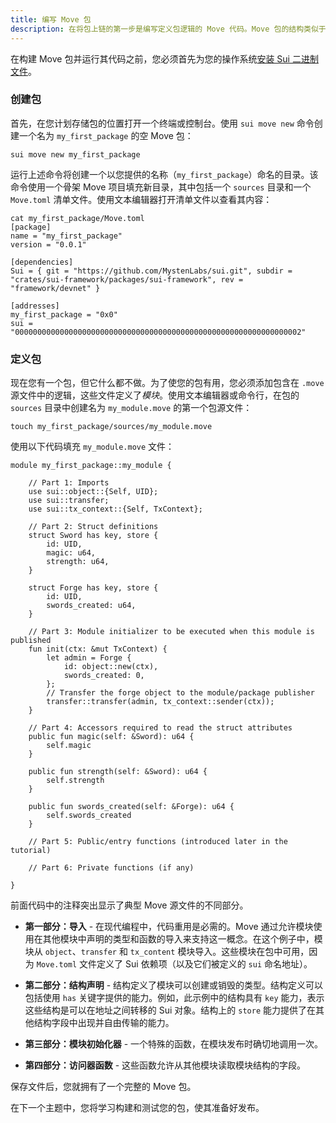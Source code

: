 ```yaml
---
title: 编写 Move 包
description: 在将包上链的第一步是编写定义包逻辑的 Move 代码。Move 包的结构类似于 Rust 中的包。
---
```


在构建 Move 包并运行其代码之前，您必须首先为您的操作系统[安装 Sui 二进制文件](../getting-started/sui-install.mdx)。

### 创建包

首先，在您计划存储包的位置打开一个终端或控制台。使用 `sui move new` 命令创建一个名为 `my_first_package` 的空 Move 包：

``` shell
sui move new my_first_package
```

运行上述命令将创建一个以您提供的名称（`my_first_package`）命名的目录。该命令使用一个骨架 Move 项目填充新目录，其中包括一个 `sources` 目录和一个 `Move.toml` 清单文件。使用文本编辑器打开清单文件以查看其内容：

```shell
cat my_first_package/Move.toml
[package]
name = "my_first_package"
version = "0.0.1"

[dependencies]
Sui = { git = "https://github.com/MystenLabs/sui.git", subdir = "crates/sui-framework/packages/sui-framework", rev = "framework/devnet" }

[addresses]
my_first_package = "0x0"
sui = "0000000000000000000000000000000000000000000000000000000000000002"
```

### 定义包

现在您有一个包，但它什么都不做。为了使您的包有用，您必须添加包含在 `.move` 源文件中的逻辑，这些文件定义了*模块*。使用文本编辑器或命令行，在包的 `sources` 目录中创建名为 `my_module.move` 的第一个包源文件：

``` shell
touch my_first_package/sources/my_module.move
```

使用以下代码填充 `my_module.move` 文件：

```move
module my_first_package::my_module {

    // Part 1: Imports
    use sui::object::{Self, UID};
    use sui::transfer;
    use sui::tx_context::{Self, TxContext};

    // Part 2: Struct definitions
    struct Sword has key, store {
        id: UID,
        magic: u64,
        strength: u64,
    }

    struct Forge has key, store {
        id: UID,
        swords_created: u64,
    }

    // Part 3: Module initializer to be executed when this module is published
    fun init(ctx: &mut TxContext) {
        let admin = Forge {
            id: object::new(ctx),
            swords_created: 0,
        };
        // Transfer the forge object to the module/package publisher
        transfer::transfer(admin, tx_context::sender(ctx));
    }

    // Part 4: Accessors required to read the struct attributes
    public fun magic(self: &Sword): u64 {
        self.magic
    }

    public fun strength(self: &Sword): u64 {
        self.strength
    }

    public fun swords_created(self: &Forge): u64 {
        self.swords_created
    }

    // Part 5: Public/entry functions (introduced later in the tutorial)

    // Part 6: Private functions (if any)

}
```

前面代码中的注释突出显示了典型 Move 源文件的不同部分。

* **第一部分：导入** - 在现代编程中，代码重用是必需的。Move 通过允许模块使用在其他模块中声明的类型和函数的导入来支持这一概念。在这个例子中，模块从 `object`、`transfer` 和 `tx_content` 模块导入。这些模块在包中可用，因为 `Move.toml` 文件定义了 Sui 依赖项（以及它们被定义的 `sui` 命名地址）。

* **第二部分：结构声明** - 结构定义了模块可以创建或销毁的类型。结构定义可以包括使用 `has` 关键字提供的能力。例如，此示例中的结构具有 `key` 能力，表示这些结构是可以在地址之间转移的 Sui 对象。结构上的 `store` 能力提供了在其他结构字段中出现并自由传输的能力。

* **第三部分：模块初始化器** - 一个特殊的函数，在模块发布时确切地调用一次。

* **第四部分：访问器函数** - 这些函数允许从其他模块读取模块结构的字段。

保存文件后，您就拥有了一个完整的 Move 包。

在下一个主题中，您将学习构建和测试您的包，使其准备好发布。

